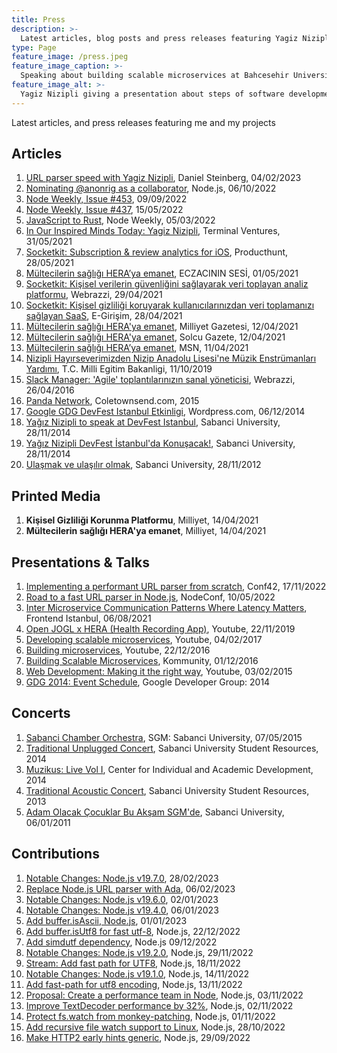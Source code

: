 ```yaml
---
title: Press
description: >-
  Latest articles, blog posts and press releases featuring Yagiz Nizipli and his projects
type: Page
feature_image: /press.jpeg
feature_image_caption: >-
  Speaking about building scalable microservices at Bahcesehir University
feature_image_alt: >-
  Yagiz Nizipli giving a presentation about steps of software development
---
```


Latest articles, and press releases featuring me and my projects

## Articles

 1. [URL parser speed with Yagiz Nizipli][url-parser-speed],
    Daniel Steinberg, 04/02/2023
 2. [Nominating @anonrig as a collaborator][nominating-anonrig-to-nodejs],
    Node.js, 06/10/2022
 3. [Node Weekly, Issue #453][node-weekly-453], 09/09/2022
 4. [Node Weekly, Issue #437][node-weekly-437], 15/05/2022
 5. [JavaScript to Rust][javascript-to-rust],
    Node Weekly, 05/03/2022
 6. [In Our Inspired Minds Today: Yagiz Nizipli][in-our-inspired-minds],
    Terminal Ventures, 31/05/2021
 7. [Socketkit: Subscription & review analytics for iOS][socketkit-producthunt],
    Producthunt, 28/05/2021
 8. [Mültecilerin sağlığı HERA’ya emanet][eczacinin-sesi], ECZACININ SESİ,
    01/05/2021
 9. [Socketkit: Kişisel verilerin güvenliğini sağlayarak veri toplayan analiz
 platformu][socketkit-webrazzi],
    Webrazzi, 29/04/2021
10. [Socketkit: Kişisel gizliliği koruyarak kullanıcılarınızdan veri toplamanızı
sağlayan SaaS][socketkit-egirisim],
    E-Girişim, 28/04/2021
11. [Mültecilerin sağlığı HERA'ya emanet][hera-milliyet],
    Milliyet Gazetesi, 12/04/2021
12. [Mültecilerin sağlığı HERA'ya emanet][hera-solcu-gazete],
    Solcu Gazete, 12/04/2021
13. [Mültecilerin sağlığı HERA’ya emanet][hera-msn],
    MSN, 11/04/2021
14. [Nizipli Hayırseverimizden Nizip Anadolu Lisesi'ne Müzik Enstrümanları
Yardımı][milli-egitim],
    T.C. Milli Egitim Bakanligi, 11/10/2019
15. [Slack Manager: 'Agile' toplantılarınızın sanal yöneticisi][slack-manager-webrazzi],
    Webrazzi, 26/04/2016
16. [Panda Network][panda-network],
    Coletownsend.com, 2015
17. [Google GDG DevFest Istanbul Etkinligi][gdg-wordpress],
    Wordpress.com, 06/12/2014
18. [Yağız Nizipli to speak at DevFest Istanbul][sabanci-devfest-en],
    Sabanci University, 28/11/2014
19. [Yağız Nizipli DevFest İstanbul'da Konuşacak!][sabanci-devfest-tr],
    Sabanci University, 28/11/2014
20. [Ulaşmak ve ulaşılır olmak][sabanci-varmigelen],
    Sabanci University, 28/11/2012

## Printed Media

1. **Kişisel Gizliliği Korunma Platformu**, Milliyet, 14/04/2021
2. **Mültecilerin sağlığı HERA'ya emanet**, Milliyet, 14/04/2021

## Presentations & Talks

1. [Implementing a performant URL parser from scratch][presentation-conf42],
   Conf42, 17/11/2022
2. [Road to a fast URL parser in Node.js][presentation-nodeconf],
   NodeConf, 10/05/2022
3. [Inter Microservice Communication Patterns Where Latency Matters][presentation-feistanbul],
   Frontend Istanbul, 06/08/2021
4. [Open JOGL x HERA (Health Recording App)][presentation-openjogl],
   Youtube, 22/11/2019
5. [Developing scalable microservices][presentation-developing-scalable],
   Youtube, 04/02/2017
6. [Building microservices][presentation-building-ms],
   Youtube, 22/12/2016
7. [Building Scalable Microservices][presentation-kommunity],
   Kommunity, 01/12/2016
8. [Web Development: Making it the right way][presentation-web-dev],
   Youtube, 03/02/2015
9. [GDG 2014: Event Schedule][presentation-gdg],
   Google Developer Group: 2014

## Concerts

1. [Sabanci Chamber Orchestra][concert-sabanci-chamber],
   SGM: Sabanci University, 07/05/2015
2. [Traditional Unplugged Concert][concert-unplugged],
   Sabanci University Student Resources, 2014
3. [Muzikus: Live Vol I][concert-muzikus-vol-one],
   Center for Individual and Academic Development, 2014
4. [Traditional Acoustic Concert][concert-acoustic],
   Sabanci University Student Resources, 2013
5. [Adam Olacak Çocuklar Bu Akşam SGM'de][concert-sgm],
   Sabanci University, 06/01/2011

## Contributions

 1. [Notable Changes: Node.js v19.7.0][contributions-node-19-7-0],
    28/02/2023
 2. [Replace Node.js URL parser with Ada][contributions-replace-node-with-ada],
    06/02/2023
 3. [Notable Changes: Node.js v19.6.0][contributions-notable-changes-19-6-0],
    02/01/2023
 4. [Notable Changes: Node.js v19.4.0][contributions-notable-changes-19-4-0],
    06/01/2023
 5. [Add buffer.isAscii, Node.js][contributions-add-buffer-is-ascii],
    01/01/2023
 6. [Add buffer.isUtf8 for fast utf-8][contributions-add-buffer-is-utf8-for-fast],
    Node.js, 22/12/2022
 7. [Add simdutf dependency][contributions-add-simdutf-dependency],
    Node.js 09/12/2022
 8. [Notable Changes: Node.js v19.2.0][contributions-notable-changes-19-2-0],
    Node.js, 29/11/2022
 9. [Stream: Add fast path for UTF8][contributions-stream-add-fast-path-for-utf8],
    Node.js, 18/11/2022
10. [Notable Changes: Node.js v19.1.0][contributions-notable-changes-19-1-0],
    Node.js, 14/11/2022
11. [Add fast-path for utf8 encoding][contributions-add-fast-path-for-utf8-enconding],
    Node.js, 13/11/2022
12. [Proposal: Create a performance team in Node][contributions-proposal-create-a-performance-team],
    Node.js, 03/11/2022
13. [Improve TextDecoder performance by 32%][contributions-improve-text-decoder-performance],
    Node.js, 02/11/2022
14. [Protect fs.watch from monkey-patching][contributions-protect-fs-watch-from-monkey-patching],
    Node.js, 01/11/2022
15. [Add recursive file watch support to Linux][contributions-add-recursive-file-watch-support-to-linux],
    Node.js, 28/10/2022
16. [Make HTTP2 early hints generic][contributions-make-http-2-early-hints-generic],
    Node.js, 29/09/2022

[url-parser-speed]: https://lists.haxx.se/pipermail/daniel/2023-February/000002.html?ref=yagiz.co
[nominating-anonrig-to-nodejs]: https://github.com/nodejs/node/issues/44906?ref=yagiz.co
[node-weekly-453]: https://nodeweekly.com/issues/453?ref=yagiz.co
[node-weekly-437]: https://nodeweekly.com/issues/437?ref=yagiz.co
[javascript-to-rust]: https://nodeweekly.com/issues/427?ref=yagiz.co
[in-our-inspired-minds]: https://us7.campaign-archive.com/?u=4cdadd41b1ec61abfaaa39a1c&id=6f6873e1c6&ref=yagiz.co
[socketkit-producthunt]: https://www.producthunt.com/posts/subscription-review-analytics-for-ios?ref=yagiz.co
[eczacinin-sesi]: https://eczacininsesi.com/haber-detay.php?id=13867&ref=yagiz.co
[socketkit-webrazzi]: https://webrazzi.com/2021/04/29/socketkit-kisisel-verilerin-guvenligini-saglayarak-veri-toplayan-analiz-platformu?ref=yagiz.co
[socketkit-egirisim]: https://egirisim.com/2021/04/29/socketkit-kisisel-gizliligi-koruyarak-kullanicilarinizdan-veri-toplamanizi-saglayan-saas/?ref=yagiz.co
[hera-milliyet]: https://www.milliyet.com.tr/gundem/multecilerin-sagligi-heraya-emanet-6479369?ref=yagiz.co
[hera-solcu-gazete]: https://solcugazete.com/multecilerin-sagligi-heraya-emanet?ref=yagiz.co
[hera-msn]: https://www.msn.com/tr-tr/haber/gundem/m%C3%BCltecilerin-sa%C4%9Fl%C4%B1%C4%9F%C4%B1-heraya-emanet/ar-BB1fygBI?ref=yagiz.co
[milli-egitim]: https://nizip.meb.gov.tr/www/nizipli-hayirseverimizden-nizip-anadolu-lisesine-muzik-enstrumanlari-yardimi/icerik/1077?ref=yagiz.co
[slack-manager-webrazzi]: https://webrazzi.com/2016/04/26/slack-manager-agile-toplantilarinizin-sanal-yoneticisi-yerli-github?ref=yagiz.co
[panda-network]: http://coletownsend.com/twnsndco/work/panda-network/?ref=yagiz.co
[gdg-wordpress]: https://emrullahsaku.wordpress.com/2014/12/06/google-gdg-deffest-istanbul-etkinligi/?ref=yagiz.co
[sabanci-devfest-en]: https://gazetesu.sabanciuniv.edu/en/2014-11/our-student-yagiz-nizipli-speak-devfest-istanbul?ref=yagiz.co
[sabanci-devfest-tr]: https://chem.sabanciuniv.edu/tr/announcements-detail/56132?ref=yagiz.co
[sabanci-varmigelen]: https://gazetesu.sabanciuniv.edu/2012-11/ulasmak-ve-ulasilir-olmak?ref=yagiz.co

[presentation-conf42]: https://www.conf42.com/JavaScript_2022_Yagiz_Nizipli_performant_url_parser?ref=yagiz.co
[presentation-nodeconf]: https://www.youtube.com/watch?v=hT25FOx5kNQ&ref=yagiz.co
[presentation-feistanbul]: https://kommunity.com/frontend-istanbul/events/inter-microservice-communication-patterns-where-latency-matters-1de2dec0?ref=yagiz.co
[presentation-openjogl]: https://www.youtube.com/watch?v=4KKbh6xk3EU&ref=yagiz.co
[presentation-developing-scalable]: https://www.youtube.com/watch?v=1XLxHg6XRjw&ref=yagiz.co
[presentation-building-ms]: https://www.youtube.com/watch?v=HIKWzjSwJhI&ref=yagiz.co
[presentation-kommunity]: https://kommunity.com/istanbulcoders/events/236332031?ref=yagiz.co
[presentation-web-dev]: https://www.youtube.com/watch?v=0qbEZ8PBNm0&ref=yagiz.co
[presentation-gdg]: http://2014.devfest.istanbul/schedule/?ref=yagiz.co

[concert-sabanci-chamber]: https://sgm.sabanciuniv.edu/oda-orkestrasi?ref=yagiz.co
[concert-unplugged]: https://clubs.sabanciuniv.edu/en/news_detail/52414?ref=yagiz.co
[concert-muzikus-vol-one]: https://ciad.sabanciuniv.edu/dod/en/news_detail/53065?ref=yagiz.co
[concert-acoustic]: https://clubs.sabanciuniv.edu/news_detail/52414?ref=yagiz.co
[concert-sgm]: https://gazetesu.sabanciuniv.edu/adamolacakcocuklar?ref=yagiz.co

[contributions-node-19-7-0]: https://nodejs.org/en/blog/release/v19.7.0/?ref=yagiz.co
[contributions-replace-node-with-ada]: https://github.com/nodejs/node/pull/46410?ref=yagiz.co
[contributions-notable-changes-19-6-0]: ttps://github.com/nodejs/node/releases/tag/v19.6.0?ref=yagiz.co
[contributions-notable-changes-19-4-0]: https://github.com/nodejs/node/releases/tag/v19.4.0?ref=yagiz.co
[contributions-add-buffer-is-ascii]: https://github.com/nodejs/node/pull/46046?ref=yagiz.co
[contributions-add-buffer-is-utf8-for-fast]: https://github.com/nodejs/node/pull/45947?ref=yagiz.co
[contributions-add-simdutf-dependency]: https://github.com/nodejs/node/pull/45803?ref=yagiz.co
[contributions-notable-changes-19-2-0]: https://github.com/nodejs/node/releases/tag/v19.2.0?ref=yagiz.co
[contributions-stream-add-fast-path-for-utf8]: https://github.com/nodejs/node/commit/770efeab6db5d78199d3b5bbc1bfb44a21637dc0?ref=yagiz.co
[contributions-notable-changes-19-1-0]: https://github.com/nodejs/node/releases/tag/v19.1.0?ref=yagiz.co
[contributions-add-fast-path-for-utf8-enconding]: https://github.com/nodejs/node/pull/45412?ref=yagiz.co
[contributions-proposal-create-a-performance-team]: https://github.com/nodejs/node/issues/45302?ref=yagiz.co
[contributions-improve-text-decoder-performance]: https://github.com/nodejs/node/pull/45294?ref=yagiz.co
[contributions-protect-fs-watch-from-monkey-patching]: https://github.com/nodejs/node/pull/45265?ref=yagiz.co
[contributions-add-recursive-file-watch-support-to-linux]: https://github.com/nodejs/node/pull/45098?ref=yagiz.co
[contributions-make-http-2-early-hints-generic]: https://github.com/nodejs/node/pull/44820?ref=yagiz.co
